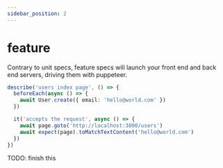 ```yaml
---
sidebar_position: 2
---
```


# feature

Contrary to unit specs, feature specs will launch your front end and back end servers, driving them with puppeteer.

```ts
describe('users index page', () => {
  beforeEach(async () => {
    await User.create({ email: 'hello@world.com' })
  })

  it('accepts the request', async () => {
    await page.goto('http://localhost:3000/users')
    await expect(page).toMatchTextContent('hello@world.com')
  })
})
```

TODO: finish this
